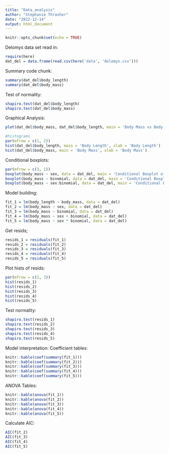 ```yaml
---
title: "Data_analysis"
author: "Stephanie Thrasher"
date: "2022-12-14"
output: html_document
---
```


```r
knitr::opts_chunk$set(echo = TRUE)
```

Delomys data set read in: 
```r
require(here)
dat_del = data.frame(read.csv(here('data', 'delomys.csv')))
```

Summary code chunk: 
```r
summary(dat_del$body_length)
summary(dat_del$body_mass)
```

Test of normality: 
```r
shapiro.test(dat_del$body_length)
shapiro.test(dat_del$body_mass)
```

Graphical Analysis: 
```r
plot(dat_del$body_mass, dat_del$body_length, main = 'Body Mass vs Body Length', xlab = 'Body Mass', ylab = 'Body Length')

#histograms 
par(mfrow = c(1, 2))
hist(dat_del$body_length, main = 'Body Length', xlab = 'Body Length')
hist(dat_del$body_mass, main = 'Body Mass', xlab = 'Body Mass')
```

Conditional boxplots: 
```r
par(mfrow = c(3, 1))
boxplot(body_mass ~ sex, data = dat_del, main = 'Conditional Boxplot of Body Mass and Sex')
boxplot(body_mass ~ binomial, data = dat_del, main = 'Conditional Boxplot of Body Mass and Species')
boxplot(body_mass ~ sex:binomial, data = dat_del, main = 'Conditional Boxplot of Body Mass, Sex, and Species')
```

Model building: 
```r
fit_1 = lm(body_length ~ body_mass, data = dat_del)
fit_2 = lm(body_mass ~ sex, data = dat_del)
fit_3 = lm(body_mass ~ binomial, data = dat_del)
fit_4 = lm(body_mass ~ sex + binomial, data = dat_del)
fit_5 = lm(body_mass ~ sex * binomial, data = dat_del)
```

Get resids; 
```r
resids_1 = residuals(fit_1)
resids_2 = residuals(fit_2)
resids_3 = residuals(fit_3)
resids_4 = residuals(fit_4)
resids_5 = residuals(fit_5)
```

Plot hists of resids: 
```r
par(mfrow = c(2, 3))
hist(resids_1)
hist(resids_2)
hist(resids_3)
hist(resids_4)
hist(resids_5)
```

Test normality:
```r
shapiro.test(resids_1)
shapiro.test(resids_2)
shapiro.test(resids_3)
shapiro.test(resids_4)
shapiro.test(resids_5)
```

Model interpretation:
Coefficient tables:
```r
knitr::kable(coef(summary(fit_1)))
knitr::kable(coef(summary(fit_2)))
knitr::kable(coef(summary(fit_3)))
knitr::kable(coef(summary(fit_4)))
knitr::kable(coef(summary(fit_5)))
```

ANOVA Tables:
```r
knitr::kable(anova(fit_1))
knitr::kable(anova(fit_2))
knitr::kable(anova(fit_3))
knitr::kable(anova(fit_4))
knitr::kable(anova(fit_5))
```

Calculate AIC: 
```r
AIC(fit_2)
AIC(fit_3)
AIC(fit_4)
AIC(fit_5)
```



